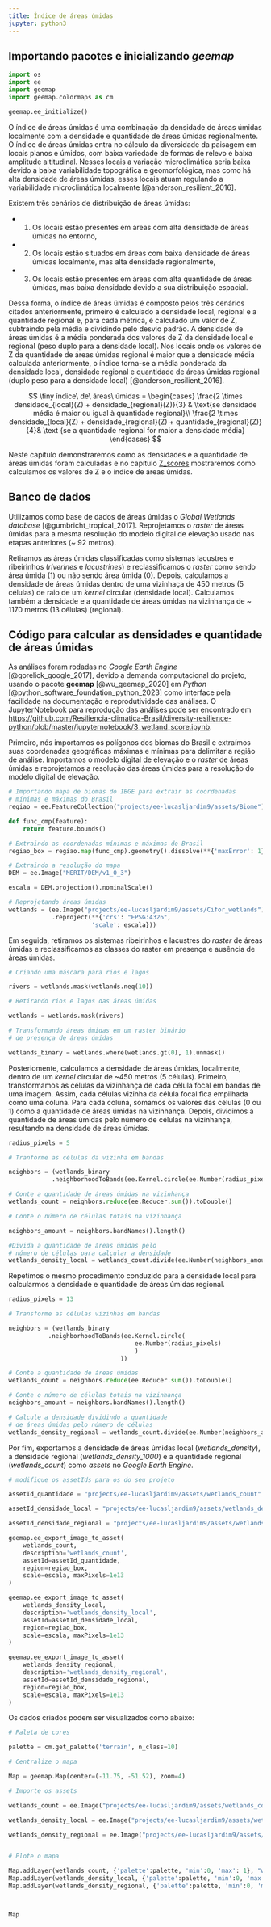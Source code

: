 ```yaml
---
title: Índice de áreas úmidas
jupyter: python3
---
```




## Importando pacotes e inicializando *geemap*

```python
import os
import ee
import geemap
import geemap.colormaps as cm
```

```python
geemap.ee_initialize()
```

O índice de áreas úmidas é uma combinação da densidade de áreas úmidas localmente com a densidade e quantidade de áreas úmidas regionalmente. O índice de áreas úmidas entra no cálculo da diversidade da paisagem em locais planos e úmidos, com baixa variedade de formas de relevo e baixa amplitude altitudinal. Nesses locais a variação microclimática seria baixa devido a baixa variabilidade topográfica e geomorfológica, mas como há alta densidade de áreas úmidas, esses locais atuam regulando a variabilidade microclimática localmente [@anderson_resilient_2016].

Existem três cenários de distribuição de áreas úmidas:

* (1) Os locais estão presentes em áreas com alta densidade de áreas úmidas no entorno,
* (2) Os locais estão situados em áreas com baixa densidade de áreas úmidas localmente, mas alta densidade regionalmente,
* (3) Os locais estão presentes em áreas com alta quantidade de áreas úmidas, mas baixa densidade devido a sua distribuição espacial. 

Dessa forma, o índice de áreas úmidas é composto pelos três cenários citados anteriormente, primeiro é calculado a densidade local, regional e a quantidade regional e, para cada métrica, é calculado um valor de Z, subtraindo pela média e dividindo pelo desvio padrão. A densidade de áreas úmidas é a média ponderada dos valores de Z da densidade local e regional (peso duplo para a densidade local). Nos locais onde os valores de Z da quantidade de áreas úmidas regional é maior que a densidade média calculada anteriormente, o índice torna-se a média ponderada da densidade local, densidade regional e quantidade de áreas úmidas regional (duplo peso para a densidade local) [@anderson_resilient_2016].   

$$
\tiny
índice\ de\ áreas\ úmidas = 
  \begin{cases}  
    \frac{2 \times densidade_{local}(Z) + densidade_{regional}(Z)}{3} & \text{se densidade média é maior ou igual à quantidade regional}\\
    \frac{2 \times densidade_{local}(Z) + densidade_{regional}(Z) + quantidade_{regional}(Z)}{4}& \text {se a quantidade regional for maior a densidade média}
  \end{cases}
$$

Neste capítulo demonstraremos como as densidades e a quantidade de áreas úmidas foram calculadas e no capítulo [Z_scores](https://resiliencia-climatica-brasil.github.io/diversity-resilience-python/5_Z_scores.html) mostraremos como calculamos os valores de Z e o índice de áreas úmidas. 

## Banco de dados

Utilizamos como base de dados de áreas úmidas o *Global Wetlands database* [@gumbricht_tropical_2017]. Reprojetamos o *raster* de áreas úmidas para a mesma resolução do modelo digital de elevação usado nas etapas anteriores (~ 92 metros).

Retiramos as áreas úmidas classificadas como sistemas lacustres e ribeirinhos (*riverines* e *lacustrines*) e reclassificamos o *raster* como sendo área úmida (1) ou não sendo área úmida (0). Depois, calculamos a densidade de áreas úmidas dentro de uma vizinhaça de 450 metros (5 células) de raio de um *kernel* circular (densidade local). Calculamos também a densidade e a quantidade de áreas úmidas na vizinhança de ~ 1170 metros (13 células) (regional).

## Código para calcular as densidades e quantidade de áreas úmidas

As análises foram rodadas no *Google Earth Engine* [@gorelick_google_2017], devido a demanda computacional do projeto, usando o pacote **geemap** [@wu_geemap_2020] em *Python* [@python_software_foundation_python_2023] como interface pela facilidade na documentação e reprodutividade das análises. O JupyterNotebook para reprodução das análises pode ser encontrado em [https://github.com/Resiliencia-climatica-Brasil/diversity-resilience-python/blob/master/jupyternotebook/3_wetland_score.ipynb](https://github.com/Resiliencia-climatica-Brasil/diversity-resilience-python/blob/master/jupyternotebook/3_wetland_score.ipynb).

Primeiro, nós importamos os polígonos dos biomas do Brasil e extraímos suas coordenadas geográficas máximas e mínimas para delimitar a região de análise. Importamos o modelo digital de elevação e o *raster* de áreas úmidas e reprojetamos a resolução das áreas úmidas para a resolução do modelo digital de elevação.  

```python
# Importando mapa de biomas do IBGE para extrair as coordenadas 
# mínimas e máximas do Brasil
regiao = ee.FeatureCollection("projects/ee-lucasljardim9/assets/Biome")

def func_cmp(feature):
    return feature.bounds() 

# Extraindo as coordenadas mínimas e máximas do Brasil
regiao_box = regiao.map(func_cmp).geometry().dissolve(**{'maxError': 1}).bounds()

# Extraindo a resolução do mapa
DEM = ee.Image("MERIT/DEM/v1_0_3") 

escala = DEM.projection().nominalScale()

# Reprojetando áreas úmidas
wetlands = (ee.Image("projects/ee-lucasljardim9/assets/Cifor_wetlands") 
            .reproject(**{'crs': "EPSG:4326",
                       'scale': escala}))
```

Em seguida, retiramos os sistemas ribeirinhos e lacustres do *raster* de áreas úmidas e reclassificamos as classes do raster em presença e ausência de áreas úmidas. 

```python
# Criando uma máscara para rios e lagos

rivers = wetlands.mask(wetlands.neq(10))

# Retirando rios e lagos das áreas úmidas

wetlands = wetlands.mask(rivers)

# Transformando áreas úmidas em um raster binário
# de presença de áreas úmidas

wetlands_binary = wetlands.where(wetlands.gt(0), 1).unmask()
```

Posteriomente, calculamos a densidade de áreas úmidas, localmente, dentro de um *kernel* circular de ~450 metros (5 células). Primeiro, transformamos as células da vizinhança de cada célula focal em bandas de uma imagem. Assim, cada células vizinha da célula focal fica empilhada como uma coluna. Para cada coluna, somamos os valores das células (0 ou 1) como a quantidade de áreas úmidas na vizinhança. Depois, dividimos a quantidade de áreas úmidas pelo número de células na vizinhança, resultando na densidade de áreas úmidas.

```python
radius_pixels = 5

# Tranforme as células da vizinha em bandas

neighbors = (wetlands_binary
            .neighborhoodToBands(ee.Kernel.circle(ee.Number(radius_pixels))))

# Conte a quantidade de áreas úmidas na vizinhança
wetlands_count = neighbors.reduce(ee.Reducer.sum()).toDouble()

# Conte o número de células totais na vizinhança

neighbors_amount = neighbors.bandNames().length()

#Divida a quantidade de áreas úmidas pelo 
# número de células para calcular a densidade 
wetlands_density_local = wetlands_count.divide(ee.Number(neighbors_amount))
```

Repetimos o mesmo procedimento conduzido para a densidade local para calcularmos a densidade e quantidade de áreas úmidas regional.

```python
radius_pixels = 13

# Transforme as células vizinhas em bandas

neighbors = (wetlands_binary
           .neighborhoodToBands(ee.Kernel.circle(
                                   ee.Number(radius_pixels)
                                   )
                               ))

# Conte a quantidade de áreas úmidas
wetlands_count = neighbors.reduce(ee.Reducer.sum()).toDouble()

# Conte o número de células totais na vizinhança
neighbors_amount = neighbors.bandNames().length()

# Calcule a densidade dividindo a quantidade 
# de áreas úmidas pelo número de células
wetlands_density_regional = wetlands_count.divide(ee.Number(neighbors_amount))
```

Por fim, exportamos a densidade de áreas úmidas local (*wetlands_density*), a densidade regional (*wetlands_density_1000*) e a quantidade regional (*wetlands_count*) como *assets* no *Google Earth Engine*.

```python
# modifique os assetIds para os do seu projeto

assetId_quantidade = "projects/ee-lucasljardim9/assets/wetlands_count"

assetId_densidade_local = "projects/ee-lucasljardim9/assets/wetlands_density"

assetId_densidade_regional = "projects/ee-lucasljardim9/assets/wetlands_density_1000"

geemap.ee_export_image_to_asset(
    wetlands_count, 
    description='wetlands_count', 
    assetId=assetId_quantidade, 
    region=regiao_box, 
    scale=escala, maxPixels=1e13
)

geemap.ee_export_image_to_asset(
    wetlands_density_local, 
    description='wetlands_density_local', 
    assetId=assetId_densidade_local, 
    region=regiao_box, 
    scale=escala, maxPixels=1e13
)

geemap.ee_export_image_to_asset(
    wetlands_density_regional, 
    description='wetlands_density_regional', 
    assetId=assetId_densidade_regional, 
    region=regiao_box, 
    scale=escala, maxPixels=1e13
)
```

Os dados criados podem ser visualizados como abaixo:

```python
# Paleta de cores

palette = cm.get_palette('terrain', n_class=10)

# Centralize o mapa

Map = geemap.Map(center=(-11.75, -51.52), zoom=4)

# Importe os assets

wetlands_count = ee.Image("projects/ee-lucasljardim9/assets/wetlands_count")

wetlands_density_local = ee.Image("projects/ee-lucasljardim9/assets/wetlands_density")

wetlands_density_regional = ee.Image("projects/ee-lucasljardim9/assets/wetlands_density_1000")


# Plote o mapa

Map.addLayer(wetlands_count, {'palette':palette, 'min':0, 'max': 1}, "wetlands count") 
Map.addLayer(wetlands_density_local, {'palette':palette, 'min':0, 'max': 1}, "local density") 
Map.addLayer(wetlands_density_regional, {'palette':palette, 'min':0, 'max': 1}, "regional density") 



Map
```

